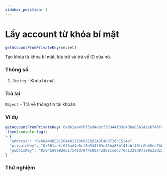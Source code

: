 ```yaml
---
sidebar_position: 1
---
```


# Lấy account từ khóa bí mật

```javascript
getAccountFromPrivateKey(secret)
```
Tạo khóa từ khóa bí mật, lưu trữ và trả về ID của nó.
### Thông số
1. `String` - Khóa bí mật.
### Trả lại
`Object` - Trả về thông tin tài khoản.
### Ví dụ
```javascript
getAccountFromPrivateKey('0x061ae4f6f3ad4e0cf3d944f03c48ba85b141ebf40fc6bb5ec7bba8722bb11397')
.then(console.log);
> {
  "address": "0x68448BE2C20A482310601EbB2ABF4Cd726c1524e",
  "privateKey": "0x061ae4f6f3ad4e0cf3d944f03c48ba85b141ebf40fc6bb5ec7bba8722bb11397",
  "publicKey": "0x04be9a92e617540d79f4680a42d68cced77ec1339d97389a32d2207105a05c5e21d5b7dc89181571ac52f7191aebd01b91939dc14e3ba2d913091d89dd69c55d53"
}
```
### Thử nghiệm
<AccountFromSecret/>